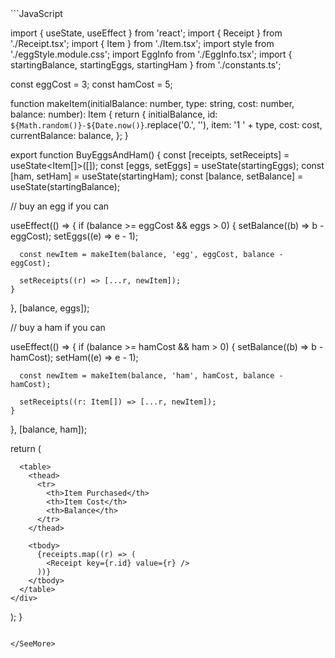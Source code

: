 

<SeeMore open title="EggsAndHam Source">
```JavaScript

import { useState, useEffect } from 'react';
import { Receipt } from './Receipt.tsx';
import { Item } from './Item.tsx';
import style from './eggStyle.module.css';
import EggInfo from './EggInfo.tsx';
import { startingBalance, startingEggs, startingHam } from './constants.ts';

const eggCost = 3;
const hamCost = 5;

function makeItem(initialBalance: number, type: string, cost: number, balance: number): Item {
  return {
    initialBalance,
    id: `${Math.random()}-${Date.now()}`.replace('0.', ''),
    item: '1 ' + type,
    cost: cost,
    currentBalance: balance,
  };
}

export function BuyEggsAndHam() {
  const [receipts, setReceipts] = useState<Item[]>([]);
  const [eggs, setEggs] = useState(startingEggs);
  const [ham, setHam] = useState(startingHam);
  const [balance, setBalance] = useState(startingBalance);

  // buy an egg if you can

  useEffect(() => {
    if (balance >= eggCost && eggs > 0) {
      setBalance((b) => b - eggCost);
      setEggs((e) => e - 1);

      const newItem = makeItem(balance, 'egg', eggCost, balance - eggCost);

      setReceipts((r) => [...r, newItem]);
    }
  }, [balance, eggs]);

  // buy a ham if you can

  useEffect(() => {
    if (balance >= hamCost && ham > 0) {
      setBalance((b) => b - hamCost);
      setHam((e) => e - 1);

      const newItem = makeItem(balance, 'ham', hamCost, balance - hamCost);

      setReceipts((r: Item[]) => [...r, newItem]);
    }
  }, [balance, ham]);

  return (
    <div className={style.Eggs}>
      <EggInfo balance={balance} eggs={eggs} ham={ham} />

      <table>
        <thead>
          <tr>
            <th>Item Purchased</th>
            <th>Item Cost</th>
            <th>Balance</th>
          </tr>
        </thead>

        <tbody>
          {receipts.map((r) => (
            <Receipt key={r.id} value={r} />
          ))}
        </tbody>
      </table>
    </div>
  );
}

```

</SeeMore>
